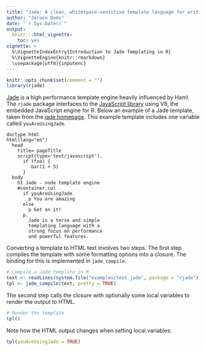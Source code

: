 ```yaml
---
title: "Jade: A clean, whitespace-sensitive template language for writing HTML"
author: "Jeroen Ooms"
date: "`r Sys.Date()`"
output:
  knitr:::html_vignette:
    toc: yes
vignette: >
  %\VignetteIndexEntry{Introduction to Jade Templating in R}
  %\VignetteEngine{knitr::rmarkdown}
  \usepackage[utf8]{inputenc}
---
```


```r
knitr::opts_chunk$set(comment = "")
library(rjade)
```

[Jade](https://jade-lang.com/) is a high performance template engine heavily influenced by Haml. The `rjade` package interfaces to the [JavaScript library](https://www.npmjs.com/package/jade) using V8, the embedded JavaScript engine for R. Below an example of a Jade template, taken from the [jade homepage](https://jade-lang.com/). This example template includes one variable called `youAreUsingJade`.  

```jade
doctype html
html(lang="en")
  head
    title= pageTitle
    script(type='text/javascript').
      if (foo) {
         bar(1 + 5)
      }
  body
    h1 Jade - node template engine
    #container.col
      if youAreUsingJade
        p You are amazing
      else
        p Get on it!
      p.
        Jade is a terse and simple
        templating language with a
        strong focus on performance
        and powerful features.
```

Converting a template to HTML text involves two steps. The first step compiles the template with some formatting options into a closure. The binding for this is implemented in `jade_compile`.

```r
# Compile a Jade template in R
text <- readLines(system.file("examples/test.jade", package = "rjade"))
tpl <- jade_compile(text, pretty = TRUE)
```

The second step calls the closure with optionally some local variables to render the output to HTML.

```r
# Render the template
tpl()
```

Note how the HTML output changes when setting local variables:

```r
tpl(youAreUsingJade = TRUE)
```
